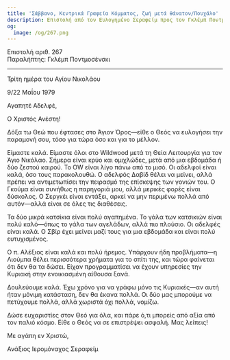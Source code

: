 ```yaml
---
title: 'Σάββανο, Κεντρικά Γραφεία Κόμματος, ζωή μετά θάνατον/Πουχάλο'
description: Επιστολή από τον Ευλογημένο Σεραφείμ προς τον Γκλέμπ Ποντμοσένσκι.
og:
  image: /og/267.png
---
```


<div style={{textAlign:'right', fontFamily:'monospace'}}>Επιστολή αριθ. 267</div>
<div style={{textAlign:'left', fontFamily:'monospace'}}>Παραλήπτης: Γκλέμπ Ποντμοσένσκι</div>

---

Τρίτη ημέρα του Αγίου Νικολάου

9/22 Μαΐου 1979

Αγαπητέ Αδελφέ,

Ο Χριστός Ανέστη!

Δόξα τω Θεώ που έφτασες στο Άγιον Όρος—είθε ο Θεός να ευλογήσει την παραμονή σου, τόσο για τώρα όσο και για το μέλλον.

Είμαστε καλά. Είμαστε όλοι στο Wildwood μετά τη Θεία Λειτουργία για τον Άγιο Νικόλαο. Σήμερα είναι κρύο και ομιχλώδες, μετά από μια εβδομάδα ή δύο ζεστού καιρού. Το OW είναι λίγο πάνω από το μισό. Οι αδελφοί είναι καλά, όσο τους παρακολουθώ. Ο αδελφός Δαβίδ θέλει να μείνει, αλλά πρέπει να αντιμετωπίσει την πειρασμό της επίσκεψης των γονιών του. Ο Γκούμα είναι συνήθως η παρηγοριά μου, αλλά μερικές φορές είναι δύσκολος. Ο Σεργκέι είναι εντάξει, αρκεί να μην περιμένω πολλά από αυτόν—αλλά είναι σε όλες τις διαθέσεις.

Τα δύο μικρά κατσίκια είναι πολύ αγαπημένα. Το γάλα των κατσικιών είναι πολύ καλό—όπως το γάλα των αγελάδων, αλλά πιο πλούσιο. Οι αδελφές είναι καλά. Ο Σβίρ έχει μείνει μαζί τους για μια εβδομάδα και είναι πολύ ευτυχισμένος.

Ο π. Αλέξιος είναι καλά και πολύ ήρεμος. Υπάρχουν ήδη προβλήματα—η Λιούμπα θέλει περισσότερα χρήματα για το σπίτι της, και τώρα φαίνεται ότι δεν θα τα δώσει. Είχαν προγραμματίσει να έχουν υπηρεσίες την Κυριακή στην ενοικιασμένη αίθουσα ξανά.

Δουλεύουμε καλά. Έχω χρόνο για να γράφω μόνο τις Κυριακές—αν αυτή ήταν μόνιμη κατάσταση, δεν θα έκανα πολλά. Οι δύο μας μπορούμε να πετύχουμε πολλά, αλλά χωριστά όχι πολλά, νομίζω.

Δώσε ευχαριστίες στον Θεό για όλα, και πάρε ό,τι μπορείς από αξία από τον παλιό κόσμο. Είθε ο Θεός να σε επιστρέψει ασφαλή. Μας λείπεις!

Με αγάπη εν Χριστώ,

Ανάξιος Ιερομόναχος Σεραφείμ